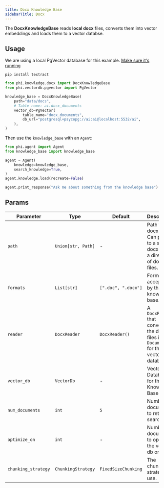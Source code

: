 ```yaml
---
title: Docx Knowledge Base
sidebarTitle: Docx
---
```


The **DocxKnowledgeBase** reads **local docx** files, converts them into vector embeddings and loads them to a vector databse.

## Usage

<Note>

We are using a local PgVector database for this example. [Make sure it's running](https://docs.phidata.com/vectordb/pgvector)

</Note>

```shell
pip install textract
```

```python
from phi.knowledge.docx import DocxKnowledgeBase
from phi.vectordb.pgvector import PgVector

knowledge_base = DocxKnowledgeBase(
    path="data/docs",
    # Table name: ai.docx_documents
    vector_db=PgVector(
        table_name="docx_documents",
        db_url="postgresql+psycopg://ai:ai@localhost:5532/ai",
    ),
)
```

Then use the `knowledge_base` with an `Agent`:

```python
from phi.agent import Agent
from knowledge_base import knowledge_base

agent = Agent(
    knowledge=knowledge_base,
    search_knowledge=True,
)
agent.knowledge.load(recreate=False)

agent.print_response("Ask me about something from the knowledge base")
```

## Params

| Parameter           | Type               | Default             | Description                                                                           |
| ------------------- | ------------------ | ------------------- | ------------------------------------------------------------------------------------- |
| `path`              | `Union[str, Path]` | -                   | Path to docx files. Can point to a single docx file or a directory of docx files.     |
| `formats`           | `List[str]`        | `[".doc", ".docx"]` | Formats accepted by this knowledge base.                                              |
| `reader`            | `DocxReader`       | `DocxReader()`      | A `DocxReader` that converts the docx files into `Documents` for the vector database. |
| `vector_db`         | `VectorDb`         | -                   | Vector Database for the Knowledge Base.                                               |
| `num_documents`     | `int`              | `5`                 | Number of documents to return on search.                                              |
| `optimize_on`       | `int`              | -                   | Number of documents to optimize the vector db on.                                     |
| `chunking_strategy` | `ChunkingStrategy` | `FixedSizeChunking`   | The chunking strategy to use.                                                         |
